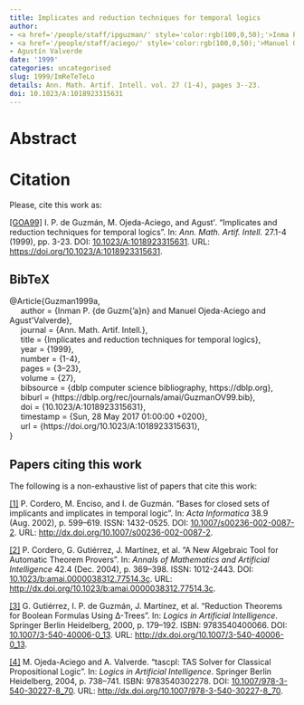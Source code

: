 ```yaml
---
title: Implicates and reduction techniques for temporal logics
author:
- <a href='/people/staff/ipguzman/' style='color:rgb(100,0,50);'>Inma P. de Guzmán</a>
- <a href='/people/staff/aciego/' style='color:rgb(100,0,50);'>Manuel Ojeda-Aciego</a>
- Agustín Valverde
date: '1999'
categories: uncategorised
slug: 1999/ImReTeTeLo
details: Ann. Math. Artif. Intell. vol. 27 (1-4), pages 3--23.
doi: 10.1023/A:1018923315631
---
```




# Abstract










# Citation
Please, cite this work as:


<a name=bib-Guzman1999a></a>[[GOA99]](#cite-Guzman1999a) I. P. de Guzmán, M. Ojeda-Aciego, and Agust\'\inValverde. “Implicates and reduction techniques for temporal logics”. In: _Ann. Math. Artif. Intell._ 27.1-4 (1999), pp. 3-23. DOI: [10.1023/A:1018923315631](https://doi.org/10.1023%2FA%3A1018923315631). URL: [https://doi.org/10.1023/A:1018923315631](https://doi.org/10.1023/A:1018923315631).

::: {.callout-note appearance="minimal" collapse=true}

## BibTeX

@Article{Guzman1999a,<br>&nbsp;&nbsp;&nbsp;&nbsp;  author = {Inman P. {de Guzm{\a'a}n} and Manuel Ojeda-Aciego and Agust\'\in Valverde},<br>&nbsp;&nbsp;&nbsp;&nbsp;  journal = {Ann. Math. Artif. Intell.},<br>&nbsp;&nbsp;&nbsp;&nbsp;  title = {Implicates and reduction techniques for temporal logics},<br>&nbsp;&nbsp;&nbsp;&nbsp;  year = {1999},<br>&nbsp;&nbsp;&nbsp;&nbsp;  number = {1-4},<br>&nbsp;&nbsp;&nbsp;&nbsp;  pages = {3--23},<br>&nbsp;&nbsp;&nbsp;&nbsp;  volume = {27},<br>&nbsp;&nbsp;&nbsp;&nbsp;  bibsource = {dblp computer science bibliography, https://dblp.org},<br>&nbsp;&nbsp;&nbsp;&nbsp;  biburl = {https://dblp.org/rec/journals/amai/GuzmanOV99.bib},<br>&nbsp;&nbsp;&nbsp;&nbsp;  doi = {10.1023/A:1018923315631},<br>&nbsp;&nbsp;&nbsp;&nbsp;  timestamp = {Sun, 28 May 2017 01:00:00 +0200},<br>&nbsp;&nbsp;&nbsp;&nbsp;  url = {https://doi.org/10.1023/A:1018923315631},<br>}

:::






## Papers citing this work

The following is a non-exhaustive list of papers that cite this work:


<a name=bib-Cordero_2002></a>[[1]](#cite-Cordero_2002) P. Cordero, M. Enciso, and I. de Guzmán. “Bases for closed sets of implicants and implicates in temporal logic”. In: _Acta Informatica_ 38.9 (Aug. 2002), p. 599–619. ISSN: 1432-0525. DOI: [10.1007/s00236-002-0087-2](https://doi.org/10.1007%2Fs00236-002-0087-2). URL: [http://dx.doi.org/10.1007/s00236-002-0087-2](http://dx.doi.org/10.1007/s00236-002-0087-2).

<a name=bib-Cordero_2004></a>[[2]](#cite-Cordero_2004) P. Cordero, G. Gutiérrez, J. Martínez, et al. “A New Algebraic Tool for Automatic Theorem Provers”. In: _Annals of Mathematics and Artificial Intelligence_ 42.4 (Dec. 2004), p. 369–398. ISSN: 1012-2443. DOI: [10.1023/b:amai.0000038312.77514.3c](https://doi.org/10.1023%2Fb%3Aamai.0000038312.77514.3c). URL: [http://dx.doi.org/10.1023/b:amai.0000038312.77514.3c](http://dx.doi.org/10.1023/b:amai.0000038312.77514.3c).

<a name=bib-Guti_rrez_2000></a>[[3]](#cite-Guti_rrez_2000) G. Gutiérrez, I. P. de Guzmán, J. Martínez, et al. “Reduction Theorems for Boolean Formulas Using Δ-Trees”. In: _Logics in Artificial Intelligence_. Springer Berlin Heidelberg, 2000, p. 179–192. ISBN: 9783540400066. DOI: [10.1007/3-540-40006-0_13](https://doi.org/10.1007%2F3-540-40006-0_13). URL: [http://dx.doi.org/10.1007/3-540-40006-0_13](http://dx.doi.org/10.1007/3-540-40006-0_13).

<a name=bib-Ojeda_Aciego_2004></a>[[4]](#cite-Ojeda_Aciego_2004) M. Ojeda-Aciego and A. Valverde. “tascpl: TAS Solver for Classical Propositional Logic”. In: _Logics in Artificial Intelligence_. Springer Berlin Heidelberg, 2004, p. 738–741. ISBN: 9783540302278. DOI: [10.1007/978-3-540-30227-8_70](https://doi.org/10.1007%2F978-3-540-30227-8_70). URL: [http://dx.doi.org/10.1007/978-3-540-30227-8_70](http://dx.doi.org/10.1007/978-3-540-30227-8_70).

